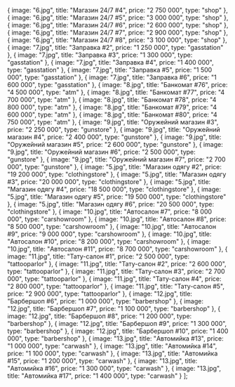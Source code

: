   {
    image: "6.jpg",
    title: "Магазин 24/7 #4",
    price: "2 750 000",
    type: "shop"
  },
  {
    image: "6.jpg",
    title: "Магазин 24/7 #5",
    price: "3 000 000",
    type: "shop"
  },
  {
    image: "6.jpg",
    title: "Магазин 24/7 #6",
    price: "2 600 000",
    type: "shop"
  },
  {
    image: "6.jpg",
    title: "Магазин 24/7 #7",
    price: "2 900 000",
    type: "shop"
  },
  {
    image: "6.jpg",
    title: "Магазин 24/7 #8",
    price: "3 100 000",
    type: "shop"
  },
  {
    image: "7.jpg",
    title: "Заправка #2",
    price: "1 250 000",
    type: "gasstation"
  },
  {
    image: "7.jpg",
    title: "Заправка #3",
    price: "1 300 000",
    type: "gasstation"
  },
  {
    image: "7.jpg",
    title: "Заправка #4",
    price: "1 400 000",
    type: "gasstation"
  },
  {
    image: "7.jpg",
    title: "Заправка #5",
    price: "1 500 000",
    type: "gasstation"
  },
  {
    image: "7.jpg",
    title: "Заправка #6",
    price: "1 600 000",
    type: "gasstation"
  },
  {
    image: "8.jpg",
    title: "Банкомат #76",
    price: "4 500 000",
    type: "atm"
  },
  {
    image: "8.jpg",
    title: "Банкомат #77",
    price: "4 700 000",
    type: "atm"
  },
  {
    image: "8.jpg",
    title: "Банкомат #78",
    price: "4 800 000",
    type: "atm"
  },
  {
    image: "8.jpg",
    title: "Банкомат #79",
    price: "4 600 000",
    type: "atm"
  },
  {
    image: "8.jpg",
    title: "Банкомат #80",
    price: "4 750 000",
    type: "atm"
  },
  {
    image: "9.jpg",
    title: "Оружейний магазин #3",
    price: "2 250 000",
    type: "gunstore"
  },
  {
    image: "9.jpg",
    title: "Оружейний магазин #4",
    price: "2 400 000",
    type: "gunstore"
  },
  {
    image: "9.jpg",
    title: "Оружейний магазин #5",
    price: "2 600 000",
    type: "gunstore"
  },
  {
    image: "9.jpg",
    title: "Оружейний магазин #6",
    price: "2 500 000",
    type: "gunstore"
  },
  {
    image: "9.jpg",
    title: "Оружейний магазин #7",
    price: "2 700 000",
    type: "gunstore"
  },
  {
    image: "5.jpg",
    title: "Магазин одягу #2",
    price: "19 200 000",
    type: "clothingstore"
  },
  {
    image: "5.jpg",
    title: "Магазин одягу #3",
    price: "20 000 000",
    type: "clothingstore"
  },
  {
    image: "5.jpg",
    title: "Магазин одягу #4",
    price: "18 500 000",
    type: "clothingstore"
  },
  {
    image: "5.jpg",
    title: "Магазин одягу #5",
    price: "19 500 000",
    type: "clothingstore"
  },
  {
    image: "5.jpg",
    title: "Магазин одягу #6",
    price: "20 500 000",
    type: "clothingstore"
  },
  {
    image: "10.jpg",
    title: "Автосалон #7",
    price: "8 000 000",
    type: "carshowroom"
  },
  {
    image: "10.jpg",
    title: "Автосалон #8",
    price: "8 500 000",
    type: "carshowroom"
  },
  {
    image: "10.jpg",
    title: "Автосалон #9",
    price: "9 000 000",
    type: "carshowroom"
  },
  {
    image: "10.jpg",
    title: "Автосалон #10",
    price: "8 200 000",
    type: "carshowroom"
  },
  {
    image: "10.jpg",
    title: "Автосалон #11",
    price: "8 700 000",
    type: "carshowroom"
  },
  {
    image: "11.jpg",
    title: "Тату-салон #1",
    price: "2 500 000",
    type: "tattooparlor"
  },
  {
    image: "11.jpg",
    title: "Тату-салон #2",
    price: "2 600 000",
    type: "tattooparlor"
  },
  {
    image: "11.jpg",
    title: "Тату-салон #3",
    price: "2 700 000",
    type: "tattooparlor"
  },
  {
    image: "11.jpg",
    title: "Тату-салон #4",
    price: "2 800 000",
    type: "tattooparlor"
  },
  {
    image: "11.jpg",
    title: "Тату-салон #5",
    price: "2 900 000",
    type: "tattooparlor"
  },
  {
    image: "12.jpg",
    title: "Барбершоп #6",
    price: "1 000 000",
    type: "barbershop"
  },
  {
    image: "12.jpg",
    title: "Барбершоп #7",
    price: "1 100 000",
    type: "barbershop"
  },
  {
    image: "12.jpg",
    title: "Барбершоп #8",
    price: "1 200 000",
    type: "barbershop"
  },
  {
    image: "12.jpg",
    title: "Барбершоп #9",
    price: "1 300 000",
    type: "barbershop"
  },
  {
    image: "12.jpg",
    title: "Барбершоп #10",
    price: "1 400 000",
    type: "barbershop"
  },
  {
    image: "13.jpg",
    title: "Автомийка #13",
    price: "1 000 000",
    type: "carwash"
  },
  {
    image: "13.jpg",
    title: "Автомийка #14",
    price: "1 100 000",
    type: "carwash"
  },
  {
    image: "13.jpg",
    title: "Автомийка #15",
    price: "1 200 000",
    type: "carwash"
  },
  {
    image: "13.jpg",
    title: "Автомийка #16",
    price: "1 300 000",
    type: "carwash"
  },
  {
    image: "13.jpg",
    title: "Автомийка #17",
    price: "1 400 000",
    type: "carwash"
  }
];
